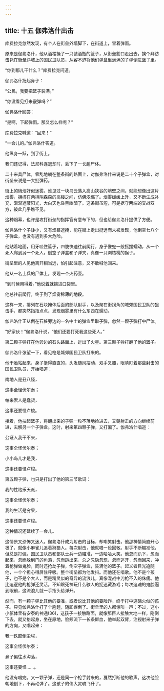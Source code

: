 ```yaml
---
---
---
```

title: 十五 伽弗洛什出击
---





库费拉克忽然发现，有个人在街垒外墙脚下，在街道上，冒着弹雨。

原来是伽弗洛什，他从酒楼操了一只装酒瓶的篮子，从街垒豁口走出去，挨个拜访击毙在街垒斜坡上的国民卫队员，从容不迫将他们弹盒里满满的子弹倒进篮子里。

“你到那儿干什么？”库费拉克问道。

伽弗洛什扬起鼻子：

“公民，我要把篮子装满。”

“你没看见打来霰弹吗？”

伽弗洛什回答：

“是啊，下起弹雨。那又怎么样呢？”

库费拉克喊道：“回来！”

“一会儿的。”伽弗洛什答道。

他纵身一跃，到了街上。

我们还记得，法尼科连退却时，丢下了一长趟尸体。

二十来具尸体，零乱地躺在整条街的路面上，对伽弗洛什来说是二十个子弹盒，对街垒来说是一大批弹药。

街上的硝烟好似迷雾。谁见过一块乌云落入高山狭谷的峭壁之间，就能想像出这片烟雾，拥挤在两排阴森森的高楼之间，仿佛浓缩了。烟雾缓缓上升，又不断生成补充，渐渐遮蔽阳光，大白天也昏黑幽暗了。这条街虽短，可是据守两端的交战双方，彼此几乎瞧不见。

这种烟幕，也许是攻打街垒的指挥官有意布下的，但也给伽弗洛什提供了方便。

伽弗洛什个子矮小，又有烟幕遮掩，能在街上走出挺远而未被发现，他倒空七八个子弹盒，也没有遇到多大危险。

他贴着地面，用牙咬住篮子，四肢快速往前爬行，身子像蛇一般摇摆蠕动，从一个死人爬到另一个死人，倒空子弹盒和子弹夹，真像一只剥核桃的猴子。

街垒里的人见他离开相当远，怕引起注意，又不敢喊他回来。

他从一名士兵的尸体上，发现一个火药壶。

“到时候用得着。”他说着就揣进口袋里。

他总往前爬行，终于到了烟雾稀薄的地段。

这样一来，排列在石块掩体后面的部队射手，以及聚在街拐角的城郊国民卫队的狙击手，都突然指指点点，发现烟雾里有什么东西在蠕动。

伽弗洛什正从倒在石桩旁边的一名中士的弹盒里取子弹，忽然一颗子弹打中尸体。

“好家伙！”伽弗洛什说，“他们还要打死我这些死人。”

第二颗子弹打在他旁边的石头路面上，迸出了火星。第三颗子弹打翻了他的篮子。

伽弗洛什张望一下，看见枪是城郊国民卫队打来的。

他干脆站起来，身子挺得直直的，头发随风摆动，双手叉腰，眼睛盯着那些射击的国民卫队员，开始唱道：

南地人是丑八怪，

这事全怪伏尔泰；

帕来索人是蠢货，

这事还要怪卢梭。

接着，他扶起篮子，将翻出来的子弹一粒不落地捡进去，又朝射击的方向继续前进，去解另一个子弹盒。这时，射来第四颗子弹，又打偏了。伽弗洛什唱道：

公证人我干不来，

这事全怪伏尔泰；

小小鸟儿才是我，

这事还要怪卢梭。

第五颗子弹，也只是打出了他的第三节歌词：

我的性格乐天派，

这事全怪伏尔泰；



我的生活是穷果，

这事还要怪卢梭。

这种情况还延续了一会儿。

这情景又恐怖又迷人。伽弗洛什成为射击的目标，却嘲笑射击。他那神情简直开心极了，就像小麻雀儿追着狩猎人。每次射击，他就唱一段回敬。射手不断瞄准他，但总是打偏。国民卫队员和部队士兵一边瞄准，一边哈哈大笑。他忽而趴下，忽而起来，忽而躲到门的角落，忽而跳出来，总之忽隐忽现，忽而逃开，忽而回来，冲着枪弹做鬼脸，同时还抢劫子弹，倒空子弹盒，装满他的篮子。起义者目光追随他，一个个担心得屏住呼吸。整个街垒都为他发抖。而他还在唱歌。他不是个孩子，也不是个大人，而是精灵似的奇异的流浪儿，真像混战中刀枪不入的侏儒。他比追逐他的枪弹还灵活，不知跟死神玩什么骇人的捉迷藏游戏；每次追魂的鬼脸逼到眼前，这流浪儿就一手指头给弹开。

然而，有一颗子弹比其他的要准，或者说比其他的要险诈，终于打中这磷火似的孩子。只见伽弗洛什打了个趔趄，随即瘫倒了。街垒里的人都惊叫一声；不过，这小小躯体里有安泰的神通(36)，这孩子一接触路面，就像那巨人接触大地一样，刚倒下去，就又抬起身，坐在原地，脸颊流下一长条鲜血，他举起双臂，注视射来子弹的方向，又唱起来：

我一跌跤倒尘埃，

这事全怪伏尔泰；

鼻子偏往水沟落，

这事还要怪……。

他没有唱完。又一颗子弹，还是同一个枪手射来的，戛然打断他的歌声。这次他脸朝地倒下，不再动弹了。这孩子的伟大灵魂飞升了。